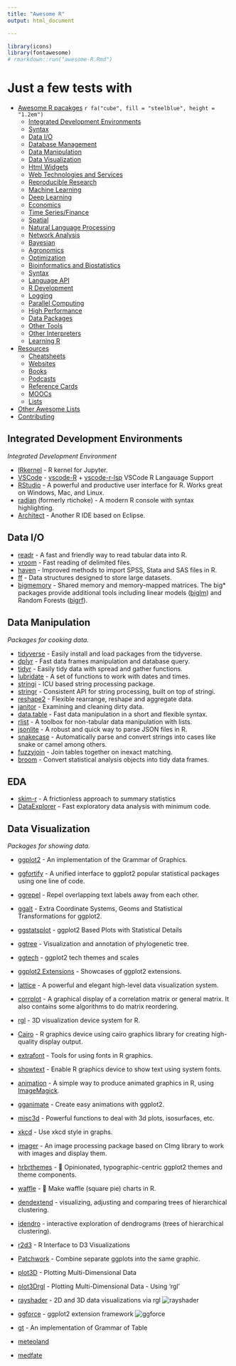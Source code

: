 ```yaml
---
title: "Awesome R"
output: html_document

---
```


```r
library(icons)
library(fontawesome)
# rmarkdown::run("awesome-R.Rmd")
```

# Just a few tests with

- [Awesome R pacakges](#awesome-R) `r fa("cube", fill = "steelblue", height = "1.2em")`
  - [Integrated Development Environments](#integrated-development-environments)
  - [Syntax](#syntax)
  - [Data I/O](#data-io)
  - [Database Management](#database-management)
  - [Data Manipulation](#data-manipulation)
  - [Data Visualization](#data-viz)
  - [Html Widgets](#html-widgets)
  - [Web Technologies and Services](#web-tech)
  - [Reproducible Research](#reproducible-research)
  - [Machine Learning](#machine-learning)
  - [Deep Learning](#deep-learning)
  - [Economics](#economics)
  - [Time Series/Finance](#ts-finance)
  - [Spatial](#spatial)
  - [Natural Language Processing](#nlp)
  - [Network Analysis](#network-analysis)
  - [Bayesian](#bayesian)
  - [Agronomics](#agronomics)
  - [Optimization](#optimization)
  - [Bioinformatics and Biostatistics](#biostats)
  - [Syntax](#syntax)
  - [Language API](#language-api)
  - [R Development](#r-development)
  - [Logging](#logging)
  - [Parallel Computing](#parallel-computing)
  - [High Performance](#high-performance)
  - [Data Packages](#data-packages)
  - [Other Tools](#other-tools)
  - [Other Interpreters](#other-interpreters)
  - [Learning R](#learning-r)

- [Resources](#resources)
  - [Cheatsheets](#cheatsheets)
  - [Websites](#websites)
  - [Books](#books)
  - [Podcasts](#podcasts)
  - [Reference Cards](#reference-cards)
  - [MOOCs](#moocs)
  - [Lists](#lists)
- [Other Awesome Lists](#other-awesome-lists)
- [Contributing](#contributing)


## Integrated Development Environments
*Integrated Development Environment*

* [IRkernel](https://github.com/IRkernel/IRkernel) - R kernel for Jupyter.
* [VSCode](https://code.visualstudio.com/) - [vscode-R](https://marketplace.visualstudio.com/items?itemName=Ikuyadeu.r) + [vscode-r-lsp](https://marketplace.visualstudio.com/items?itemName=REditorSupport.r-lsp) VSCode R Langauage Support
* [RStudio](http://www.rstudio.org/) - A powerful and productive user interface for R. Works great on Windows, Mac, and Linux.
* [radian](https://github.com/randy3k/radian) (formerly rtichoke) - A modern R console with syntax highlighting.
* [Architect](https://www.getarchitect.io) - Another R IDE based on Eclipse.

## Data I/O
* [readr](https://github.com/hadley/readr) - A fast and friendly way to read tabular data into R.
* [vroom](https://github.com/r-lib/vroom) - Fast reading of delimited files.
* [haven](https://github.com/hadley/haven) - Improved methods to import SPSS, Stata and SAS files in R.
* [ff](http://ff.r-forge.r-project.org/) - Data structures designed to store large datasets.
* [bigmemory](https://github.com/kaneplusplus/bigmemory) - Shared memory and memory-mapped matrices. The big\* packages provide additional tools including linear models ([biglm](http://cran.r-project.org/web/packages/biglm/index.html)) and Random Forests ([bigrf](https://github.com/aloysius-lim/bigrf)).

## Data Manipulation
*Packages for cooking data.*

* [tidyverse](https://github.com/hadley/tidyverse) - Easily install and load packages from the tidyverse.
* [dplyr](https://github.com/hadley/dplyr) - Fast data frames manipulation and database query.
* [tidyr](https://github.com/hadley/tidyr) - Easily tidy data with spread and gather functions.
* [lubridate](https://github.com/tidyverse/lubridate) - A set of functions to work with dates and times.
* [stringi](https://github.com/gagolews/stringi) - ICU based string processing package.
* [stringr](https://github.com/hadley/stringr) - Consistent API for string processing, built on top of stringi.
* [reshape2](https://github.com/hadley/reshape) - Flexible rearrange, reshape and aggregate data.
* [janitor](http://sfirke.github.io/janitor/) - Examining and cleaning dirty data.
* [data.table](https://github.com/Rdatatable/data.table) - Fast data manipulation in a short and flexible syntax.
* [rlist](https://github.com/renkun-ken/rlist) - A toolbox for non-tabular data manipulation with lists.
* [jsonlite](https://github.com/jeroenooms/jsonlite) - A robust and quick way to parse JSON files in R.
* [snakecase](https://github.com/Tazinho/snakecase) - Automatically parse and convert strings into cases like snake or camel among others.
* [fuzzyjoin](https://github.com/dgrtwo/fuzzyjoin) - Join tables together on inexact matching.
* [broom](https://github.com/dgrtwo/broom) - Convert statistical analysis objects into tidy data frames.

## EDA
* [skim-r](https://docs.ropensci.org/skimr) - A frictionless approach to summary statistics
* [DataExplorer](https://github.com/boxuancui/DataExplorer) - Fast exploratory data analysis with minimum code.


## Data Visualization
*Packages for showing data.*

* [ggplot2](https://ggplot2.tidyverse.org) - An implementation of the Grammar of Graphics.
* [ggfortify](https://github.com/sinhrks/ggfortify) - A unified interface to ggplot2 popular statistical packages using one line of code.
* [ggrepel](https://github.com/slowkow/ggrepel) - Repel overlapping text labels away from each other.
* [ggalt](https://github.com/hrbrmstr/ggalt) - Extra Coordinate Systems, Geoms and Statistical Transformations for ggplot2.
* [ggstatsplot](https://github.com/IndrajeetPatil/ggstatsplot) - ggplot2 Based Plots with Statistical Details
* [ggtree](https://github.com/GuangchuangYu/ggtree) - Visualization and annotation of phylogenetic tree.
* [ggtech](https://github.com/ricardo-bion/ggtech) - ggplot2 tech themes and scales
* [ggplot2 Extensions](https://ggplot2-exts.github.io/ggiraph.html) - Showcases of ggplot2 extensions.
* [lattice](https://github.com/deepayan/lattice) - A powerful and elegant high-level data visualization system.
* [corrplot](https://github.com/taiyun/corrplot) - A graphical display of a correlation matrix or general matrix. It also contains some algorithms to do matrix reordering.
* [rgl](http://cran.r-project.org/web/packages/rgl/index.html) - 3D visualization device system for R.
* [Cairo](http://cran.r-project.org/web/packages/Cairo/index.html) - R graphics device using cairo graphics library for creating high-quality display output.
* [extrafont](https://github.com/wch/extrafont) - Tools for using fonts in R graphics.
* [showtext](https://github.com/yixuan/showtext) - Enable R graphics device to show text using system fonts.
* [animation](https://github.com/yihui/animation) - A simple way to produce animated graphics in R, using [ImageMagick](http://imagemagick.org/).
* [gganimate](https://github.com/dgrtwo/gganimate) - Create easy animations with ggplot2.
* [misc3d](https://cran.r-project.org/web/packages/misc3d/index.html) - Powerful functions to deal with 3d plots, isosurfaces, etc.
* [xkcd](https://cran.r-project.org/web/packages/xkcd/index.html) - Use xkcd style in graphs.
* [imager](http://dahtah.github.io/imager/) - An image processing package based on CImg library to work with images and display them.
* [hrbrthemes](https://github.com/hrbrmstr/hrbrthemes) -  🔏 Opinionated, typographic-centric ggplot2 themes and theme components.
* [waffle](https://github.com/hrbrmstr/waffle) -  🍁 Make waffle (square pie) charts in R.
* [dendextend](https://github.com/talgalili/dendextend) -  visualizing, adjusting and comparing trees of hierarchical clustering.
* [idendro](https://github.com/tsieger/idendro) -  interactive exploration of dendrograms (trees of hierarchical clustering).
* [r2d3](https://rstudio.github.io/r2d3/) - R Interface to D3 Visualizations
* [Patchwork](https://github.com/thomasp85/patchwork) - Combine separate ggplots into the same graphic.
* [plot3D](http://www.rforscience.com/rpackages/visualisation/plot3d/) - Plotting Multi-Dimensional Data
* [plot3Drgl](https://cran.r-project.org/web/packages/plot3Drgl/index.html) - Plotting Multi-Dimensional Data - Using 'rgl'
* [rayshader](https://github.com/tylermorganwall/rayshader) - 2D and 3D data visualizations via rgl ![rayshader](https://cranlogs.r-pkg.org/badges/rayshader)
* [ggforce](https://github.com/thomasp85/ggforce) - ggplot2 extension framework ![ggforce](https://cranlogs.r-pkg.org/badges/ggforce)
* [gt](https://gt.rstudio.com) - An implementation of Grammar of Table


* [meteoland](https://vegmod.ctfc.cat/frames/meteolandbook/)
* [medfate](https://vegmod.ctfc.cat/frames/medfatebook/)